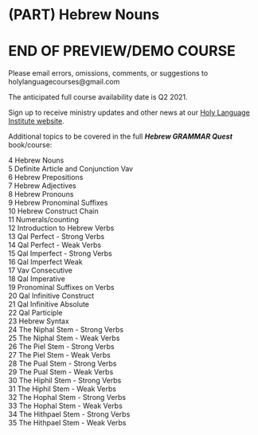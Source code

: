 # (PART) Hebrew Nouns {-}

# END OF PREVIEW/DEMO COURSE {-}

Please email errors, omissions, comments, or suggestions to holylanguagecourses@gmail.com

The anticipated full course availability date is Q2 2021.

Sign up to receive ministry updates and other news at our [Holy Language Institute website](https://holylanguage.com).

Additional topics to be covered in the full ***Hebrew GRAMMAR Quest*** book/course:

4 Hebrew Nouns  
5 Definite Article and Conjunction Vav   
6 Hebrew Prepositions   
7 Hebrew Adjectives   
8 Hebrew Pronouns  
9 Hebrew Pronominal Suffixes   
10 Hebrew Construct Chain   
11 Numerals/counting  
12 Introduction to Hebrew Verbs   
13 Qal Perfect - Strong Verbs   
14 Qal Perfect - Weak Verbs  
15 Qal Imperfect - Strong Verbs  
16 Qal Imperfect Weak   
17 Vav Consecutive   
18 Qal Imperative   
19 Pronominal Suffixes on Verbs  
20 Qal Infinitive Construct    
21 Qal Infinitive Absolute   
22 Qal Participle   
23 Hebrew Syntax  
24 The Niphal Stem - Strong Verbs   
25 The Niphal Stem - Weak Verbs   
26 The Piel Stem - Strong Verbs   
27 The Piel Stem - Weak Verbs  
28 The Pual Stem - Strong Verbs   
29 The Pual Stem - Weak Verbs  
30 The Hiphil Stem - Strong Verbs   
31 The Hiphil Stem - Weak Verbs  
32 The Hophal Stem - Strong Verbs   
33 The Hophal Stem - Weak Verbs  
34 The Hithpael Stem - Strong Verbs   
35 The Hithpael Stem - Weak Verbs  